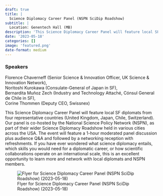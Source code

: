 ```yaml
---
draft: true 
title: |
  Science Diplomacy Career Panel (NSPN SciDip Roadshow)
subtitle: |
  Location: Genentech Hall (MB)
description: 'This Science Diplomacy Career Panel will feature local SF diplomats from four representative countries (United Kingdom, Japan, Chile, Switzerland).'
date: '2023-05-18'
categories: []
image: 'featured.png'
date-format: medium 
---
```



### Speakers  
Florence Chaverneff (Senior Science & Innovation Officer, UK Science & Innovation Network),  
Noritoshi Kurokawa (Consulate-General of Japan in SF),  
Bernardita Muñoz Zech (Industry and Technology Attaché, Cónsul General de Chile in SF),  
Corine Thommen (Deputy CEO, Swissnex)

This Science Diplomacy Career Panel will feature local SF diplomats from four representative countries (United Kingdom, Japan, Chile, Switzerland). Our panel is co-hosted by the National Science Policy Network (NSPN), as part of their wider Science Diplomacy Roadshow held in various cities across the USA. The event will feature a 1-hour moderated panel discussion plus audience Q&A and followed by a networking reception with refreshments. If you have ever wondered what science diplomacy entails, which skills you would need for a diplomatic career, or how scientific collaborations operate on an international scale, this is an excellent opportunity to learn more and network with local diplomats and NSPN members.

![Flyer for Science Diplomacy Career Panel (NSPN SciDip Roadshow) (2023-05-18)](featured.png){.lightbox}
